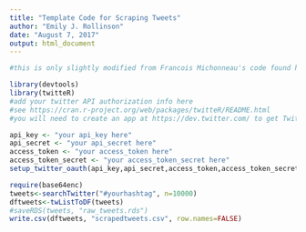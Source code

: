 ```yaml
---
title: "Template Code for Scraping Tweets"
author: "Emily J. Rollinson"
date: "August 7, 2017"
output: html_document
---
```

```r

#this is only slightly modified from Francois Michonneau's code found here https://github.com/fmichonneau/evol2015-tweets

library(devtools)
library(twitteR)
#add your twitter API authorization info here
#see https://cran.r-project.org/web/packages/twitteR/README.html
#you will need to create an app at https://dev.twitter.com/ to get Twitter API OAuth values

api_key <- "your api_key here"
api_secret <- "your api_secret here"
access_token <- "your access_token here"
access_token_secret <- "your access_token_secret here"
setup_twitter_oauth(api_key,api_secret,access_token,access_token_secret)

require(base64enc)
tweets<-searchTwitter("#yourhashtag", n=10000)
dftweets<-twListToDF(tweets)
#saveRDS(tweets, "raw_tweets.rds")
write.csv(dftweets, "scrapedtweets.csv", row.names=FALSE)

```